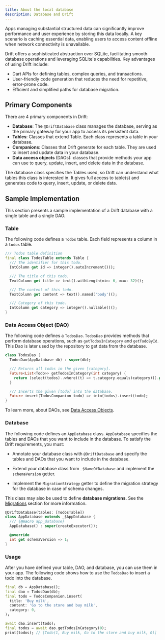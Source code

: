 ```yaml
---
title: About the local database
description: Database and Drift
---
```


Apps managing substantial structured data can significantly improve
performance and user experience by storing this data locally. A key scenario is
caching essential data, enabling users to access content offline when network
connectivity is unavailable.

Drift offers a sophisticated abstraction over SQLite, facilitating smooth
database operations and leveraging SQLite's capabilities. Key advantages of
using Drift include:

- Dart APIs for defining tables, complex queries, and transactions.
- User-friendly code generation that reduces the need for repetitive,
  error-prone code.
- Efficient and simplified paths for database migration.

## Primary Components

There are 4 primary components in Drift:

- **Database**: The `@DriftDatabase` class manages the database, serving as the
  primary gateway for your app to access its persistent data.
- **Tables**: Classes that extend Table. Each class represents a table in your
  database.
- **Companions**: Classes that Drift generate for each table. They are used to
  insert and update data in your database.
- **Data access objects** (DAOs): classes that provide methods your app can use
  to query, update, insert, and delete data in the database.

The database class specifies the Tables used, so Drift can understand what
tables this class is interested in. It gives full access to table(s) and
generates code to query, insert, update, or delete data.

## Sample Implementation

This section presents a sample implementation of a Drift database with a
single table and a single DAO.

### Table

The following code defines a `Todos` table. Each field represents a column
in a `todos` table.

```dart
/// Todos table definition
final class TodosTable extends Table {
  /// The identifier for this todo.
  IntColumn get id => integer().autoIncrement()();

  /// The title of this todo.
  TextColumn get title => text().withLength(min: 6, max: 32)();

  /// The content of this todo.
  TextColumn get content => text().named('body')();

  /// Category of this todo.
  IntColumn get category => integer().nullable()();
}
```

### Data Access Object (DAO)

The following code defines a `TodosDao`. `TodosDao` provides methods that
perform database operations, such as `getTodosInCategory` and `getTodoById`.
This Dao is later used by the repository to get data from the database.

```dart
class TodosDao {
  TodosDao(AppDatabase db) : super(db);

  /// Returns all todos in the given [category].
  Future<List<Todo>> getTodosInCategory(int category) {
    return (select(todos)..where((t) => t.category.equals(category))).get();
  }

  /// Inserts the given [todo] into the database.
  Future insert(TodosCompanion todo) => into(todos).insert(todo);
}
```

To learn more, about DAOs, see [Data Access Objects](/storage/database/accessing-data).

### Database

The following code defines an `AppDatabase` class. `AppDatabase` specifies
the tables and DAOs that you want to include in the database.
To satisfy the Drift requirements, you must:

- Annotate your database class with `@DriftDatabase` and specify the tables
  and DAOs that you want to include in the database.

- Extend your database class from `_$NameOfDatabase` and implement the
  `schemaVersion` getter.
- Implement the `MigrationStrategy` getter to define the migration strategy
  for the database in case of schema changes.

This class may also be used to define **database migrations**. See the
[Migrations](/storage/database/migrations) section for more information.

```dart
@DriftDatabase(tables: [TodosTable])
class AppDatabase extends _$AppDatabase {
  /// {@macro app_database}
  AppDatabase() : super(createExecutor());

  @override
  int get schemaVersion => 1;
}
```

### Usage

After you have defined your table, DAO, and database, you can use them in your
app. The following code shows how to use the `TodosDao` to insert a todo into
the database.

```dart
final db = AppDatabase();
final dao = TodosDao(db);
final todo = TodosCompanion.insert(
  title: 'Buy milk',
  content: 'Go to the store and buy milk',
  category: 0,
);

await dao.insert(todo);
final todos = await dao.getTodosInCategory(0);
print(todos); // [Todo(1, Buy milk, Go to the store and buy milk, 0)]
```
